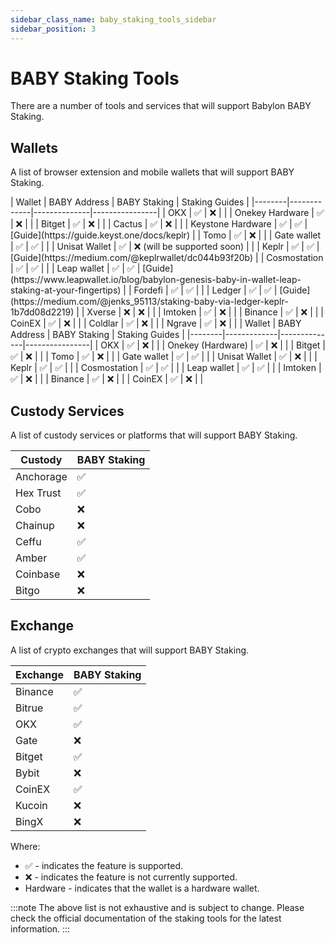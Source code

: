 ```yaml
---
sidebar_class_name: baby_staking_tools_sidebar
sidebar_position: 3
---
```


# BABY Staking Tools

There are a number of tools and services that will support Babylon BABY Staking.

## Wallets
A list of browser extension and mobile wallets that will support BABY Staking.


<Tabs>
  <TabItem value="extension" label="Extension Wallets" default>
    | Wallet | BABY Address | BABY Staking | Staking Guides |
    |--------|-------------|--------------|----------------|
    | OKX | ✅ | ❌ | |
    | Onekey <HardwareBadge>Hardware</HardwareBadge> | ✅ | ❌ | |
    | Bitget | ✅ | ❌ | |
    | Cactus | ✅ | ❌ | |
    | Keystone <HardwareBadge>Hardware</HardwareBadge> | ✅ | ✅ | [Guide](https://guide.keyst.one/docs/keplr) |
    | Tomo | ✅ | ❌ | |
    | Gate wallet | ✅ | ✅ | |
    | Unisat Wallet | ✅ | ❌ (will be supported soon) | |
    | Keplr | ✅ | ✅ | [Guide](https://medium.com/@keplrwallet/dc044b93f20b) |
    | Cosmostation | ✅ | ✅ | |
    | Leap wallet | ✅ | ✅ | [Guide](https://www.leapwallet.io/blog/babylon-genesis-baby-in-wallet-leap-staking-at-your-fingertips) |
    | Fordefi | ✅ | ✅ | |
    | Ledger | ✅ | ✅ | [Guide](https://medium.com/@jenks_95113/staking-baby-via-ledger-keplr-1b7dd08d2219) |
    | Xverse | ❌ | ❌ | |
    | Imtoken | ✅ | ❌ | |
    | Binance | ✅ | ❌ | |
    | CoinEX | ✅ | ❌ | |
    | Coldlar | ✅ | ❌ | |
    | Ngrave | ✅ | ❌ | |
  </TabItem>

  <TabItem value="mobile" label="Mobile Wallets">
    | Wallet | BABY Address | BABY Staking | Staking Guides |
    |--------|-------------|--------------|----------------|
    | OKX | ✅ | ❌ | |
    | Onekey (Hardware) | ✅ | ❌ | |
    | Bitget | ✅ | ❌ | |
    | Tomo | ✅ | ❌ | |
    | Gate wallet | ✅ | ✅ | |
    | Unisat Wallet | ✅ | ❌ | |
    | Keplr | ✅ | ✅ | |
    | Cosmostation | ✅ | ✅ | |
    | Leap wallet | ✅ | ✅ | |
    | Imtoken | ✅ | ❌ | |
    | Binance | ✅ | ❌ | |
    | CoinEX | ✅ | ❌ | |
  </TabItem>
</Tabs>

## Custody Services

A list of custody services or platforms that will support BABY Staking.

| Custody | BABY Staking |
|---------|-------------|
| Anchorage | ✅ |
| Hex Trust | ✅ |
| Cobo | ❌ |
| Chainup | ❌ |
| Ceffu | ✅ |
| Amber | ✅ |
| Coinbase | ❌ |
| Bitgo | ❌ |

## Exchange

A list of crypto exchanges that will support BABY Staking.

| Exchange | BABY Staking |
|----------|-------------|
| Binance | ✅ |
| Bitrue | ✅ |
| OKX | ✅ |
| Gate | ❌ |
| Bitget | ✅ |
| Bybit | ❌ |
| CoinEX | ✅ |
| Kucoin | ❌ |
| BingX | ❌ |


Where:
- ✅ - indicates the feature is supported.
- ❌ - indicates the feature is not currently supported.
- <HardwareBadge>Hardware</HardwareBadge> - indicates that the wallet is a hardware wallet.

:::note
The above list is not exhaustive and is subject to change. Please check the official documentation of the staking tools for the latest information.
:::